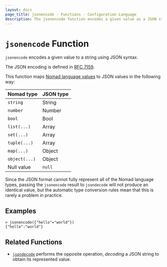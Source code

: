 ```yaml
---
layout: docs
page_title: jsonencode - Functions - Configuration Language
description: The jsonencode function encodes a given value as a JSON string.
---
```


# `jsonencode` Function

`jsonencode` encodes a given value to a string using JSON syntax.

The JSON encoding is defined in [RFC 7159](https://tools.ietf.org/html/rfc7159).

This function maps
[Nomad language values](/nomad/docs/job-specification/hcl2/expressions#types-and-values)
to JSON values in the following way:

| Nomad type    | JSON type |
| ------------- | --------- |
| `string`      | String    |
| `number`      | Number    |
| `bool`        | Bool      |
| `list(...)`   | Array     |
| `set(...)`    | Array     |
| `tuple(...)`  | Array     |
| `map(...)`    | Object    |
| `object(...)` | Object    |
| Null value    | `null`    |

Since the JSON format cannot fully represent all of the Nomad language
types, passing the `jsonencode` result to `jsondecode` will not produce an
identical value, but the automatic type conversion rules mean that this is
rarely a problem in practice.

## Examples

```shell-session
> jsonencode({"hello"="world"})
{"hello":"world"}
```

## Related Functions

- [`jsondecode`](/nomad/docs/job-specification/hcl2/functions/encoding/jsondecode) performs the opposite operation, _decoding_
  a JSON string to obtain its represented value.
